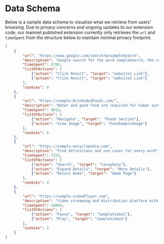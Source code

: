 # Data Schema

Below is a sample data schema to visualize what we retrieve from users’ browsing. Due to privacy concerns and ongoing updates to our extension code, our mainnet published extension currently only retrieves the `url` and `timeSpent` from the structure below to maintain minimal privacy footprint.

```json
[
    {
        "url": "https://www.google.com/search?q=sampleSearch",
        "description": "Google search for the word sampleSearch; the results contain links to website1 and website2",
        "timeSpent": 2700,
        "listOfActions": [
            {"action": "Click Result", "target": "website1 Link"},
            {"action": "Click Result", "target": "website2 Link"}
        ],
        "cookies": 0
    },
    {
        "url": "https://sample.DrinksAndFoods.com/",
        "description": "Water and good food are required for human survival",
        "timeSpent": 4014,
        "listOfActions": [
            {"action": "Navigate", "target": "Foods Section"},
            {"action": "View Image", "target": "FoodSampleImage"}
        ],
        "cookies": 5
    },
    {
        "url": "https://sample.encyclopedia.com",
        "description": "Find definitions and use cases for every word",
        "timeSpent": 7322,
        "listOfActions": [
            {"action": "Search", "target": "Cacophony"},
            {"action": "Expand Details", "target": "More Details"},
            {"action": "Return Home", "target": "Home Page"}
        ],
        "cookies": 4
    },
    {
        "url": "https://sample.videoPlayer.com",
        "description": "Video streaming and distribution platform with endless content to choose from",
        "timeSpent": 14004,
        "listOfActions": [
            {"action": "Pause", "target": "SampleVideo1"},
            {"action": "Play", "target": "SampleVideo1"}
        ],
        "cookies": 2
    }
]
```



